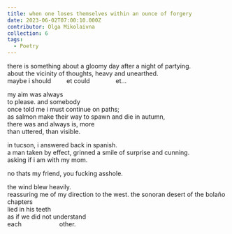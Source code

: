 ```yaml
---
title: when one loses themselves within an ounce of forgery
date: 2023-06-02T07:00:10.000Z
contributor: Olga Mikolaivna
collection: 6
tags:
  - Poetry
---
```


there is something about a gloomy day after a night of partying.<br />
about the vicinity of thoughts, heavy and unearthed.<br />
maybe i should         et could               et…<br />

my aim was always<br />
to please. and somebody<br />
once told me i must continue on paths;<br />
as salmon make their way to spawn and die in autumn,<br />
there was and always is, more<br />
than uttered, than visible.<br />

in tucson, i answered back in spanish.<br />
<span class="when-one-loses-right">a man taken by effect, grinned a smile of surprise and cunning.</span><br />
<span class="when-one-loses-right">asking if i am with my mom.</span><br />

<p class="when-one-loses-200">no thats my friend, you fucking asshole.</p>

the wind blew heavily.<br />
<span class="when-one-loses-100">reassuring me of my direction to the west.</span>
<span class="when-one-loses-right">the sonoran desert of the bolaño chapters</span><br />
<span class="when-one-loses-right">lied in his teeth</span><br />
<span class="when-one-loses-right">as if we did not understand</span><br />
each                      other.
